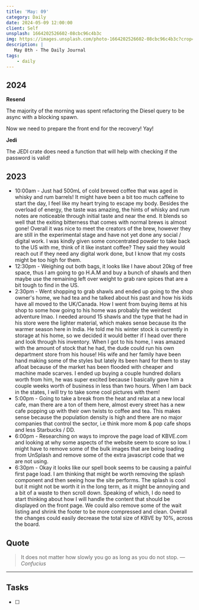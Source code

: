 ```yaml
---
title: 'May: 09'
category: Daily
date: 2024-05-09 12:00:00
client: Self
unsplash: 1664202526602-08cbc96c4b3c
img: https://images.unsplash.com/photo-1664202526602-08cbc96c4b3c?crop=entropy&cs=srgb&fm=jpg&ixid=MnwzNjM5Nzd8MHwxfHJhbmRvbXx8fHx8fHx8fDE2ODE3NDg2ODY&ixlib=rb-4.0.3&q=85
description: |
   May 8th - The Daily Journal
tags:
    - daily
---
```



## 2024

**Resend**

The majority of the morning was spent refactoring the Diesel query to be async with a blocking spawn.

Now we need to prepare the front end for the recovery! Yay!

**Jedi**

The JEDI crate does need a function that will help with checking if the password is valid!

## 2023

- 10:00am - Just had 500mL of cold brewed coffee that was aged in whisky and rum barrels! It might have been a bit too much caffeine to start the day, I feel like my heart trying to escape my body. Besides the overload of energy, the taste was amazing, the hints of whisky and rum notes are noticeable through initial taste and near the end. It blends so well that the exiting bitterness that comes with normal brews is almost gone! Overall it was nice to meet the creators of the brew, however they are still in the experimental stage and have not yet done any social / digital work. I was kindly given some concentrated powder to take back to the US with me, think of it like instant coffee? They said they would reach out if they need any digital work done, but I know that my costs might be too high for them.   
- 12:30pm - Weighing out both bags, it looks like I have about 20kg of free space, thus I am going to go H.A.M and buy a bunch of shawls and then maybe use the remaining left over weight to grab rare spices that are a bit tough to find in the US.
- 2:30pm - Went shopping to grab shawls and ended up going to the shop owner's home, we had tea and he talked about his past and how his kids have all moved to the UK/Canada. How I went from buying items at his shop to some how going to his home was probably the weirdest adventure lmao. I needed around 15 shawls and the type that he had in his store were the lighter material, which makes sense because its the warmer season here in India. He told me his winter stock is currently in storage at his home, so we decided it would better if I head over there and look through his inventory. When I got to his home, I was amazed with the amount of stock that he had, the dude could run his own department store from his house! His wife and her family have been hand making some of the styles but lately its been hard for them to stay afloat because of the market has been flooded with cheaper and machine made scarves. I ended up buying a couple hundred dollars worth from him, he was super excited because I basically gave him a couple weeks worth of business in less than two hours. When I am back in the states, I will try to take some cool pictures with them!
- 5:00pm - Going to take a break from the heat and relax at a new local cafe, man there are a ton of them here, almost every street has a new cafe popping up with their own twists to coffee and tea. This makes sense because the population density is high and there are no major companies that control the sector, i.e think more mom & pop cafe shops and less Starbucks / DD.
- 6:00pm - Researching on ways to improve the page load of KBVE.com and looking at why some aspects of the website seem to score so low. I might have to remove some of the bulk images that are being loading from UnSplash and remove some of the extra javascript code that we are not using. 
- 6:30pm - Okay it looks like our spell book seems to be causing a painful first page load. I am thinking that might be worth removing the splash component and then seeing how the site performs. The splash is cool but it might not be worth it in the long term, as it might be annoying and a bit of a waste to then scroll down. Speaking of which, I do need to start thinking about how I will handle the content that should be displayed on the front page. We could also remove some of the wait listing and shrink the footer to be more compressed and clean. Overall the changes could easily decrease the total size of KBVE by 10%, across the board.

## Quote

> It does not matter how slowly you go as long as you do not stop.
> — <cite>Confucius</cite>

---

## Tasks

- [ ]